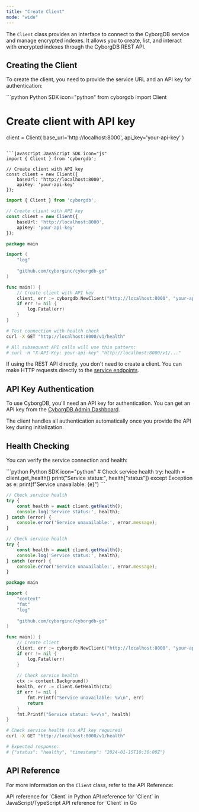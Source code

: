 ```yaml
---
title: "Create Client"
mode: "wide"
---
```


The `Client` class provides an interface to connect to the CyborgDB service and manage encrypted indexes. It allows you to create, list, and interact with encrypted indexes through the CyborgDB REST API.

## Creating the Client

To create the client, you need to provide the service URL and an API key for authentication:

<CodeGroup>
```python Python SDK icon="python"
from cyborgdb import Client

# Create client with API key
client = Client(
    base_url='http://localhost:8000', 
    api_key='your-api-key'
)
```

```javascript JavaScript SDK icon="js"
import { Client } from 'cyborgdb';

// Create client with API key
const client = new Client({ 
    baseUrl: 'http://localhost:8000', 
    apiKey: 'your-api-key' 
});
```

```typescript TypeScript SDK icon="code"
import { Client } from 'cyborgdb';

// Create client with API key
const client = new Client({ 
    baseUrl: 'http://localhost:8000', 
    apiKey: 'your-api-key' 
});
```

```go Go SDK icon="golang"
package main

import (
    "log"
    
    "github.com/cyborginc/cyborgdb-go"
)

func main() {
    // Create client with API key
    client, err := cyborgdb.NewClient("http://localhost:8000", "your-api-key")
    if err != nil {
        log.Fatal(err)
    }
}
```

```bash cURL icon="rectangle-terminal"
# Test connection with health check
curl -X GET "http://localhost:8000/v1/health"

# All subsequent API calls will use this pattern:
# curl -H "X-API-Key: your-api-key" "http://localhost:8000/v1/..."
```
</CodeGroup>

<Tip>If using the REST API directly, you don't need to create a client. You can make HTTP requests directly to the [service endpoints](../../rest-api/introduction).</Tip>

## API Key Authentication

To use CyborgDB, you'll need an API key for authentication. You can get an API key from the [CyborgDB Admin Dashboard](https://cyborgdb.co).

The client handles all authentication automatically once you provide the API key during initialization.

## Health Checking

You can verify the service connection and health:

<CodeGroup>
```python Python SDK icon="python"
# Check service health
try:
    health = client.get_health()
    print("Service status:", health["status"])
except Exception as e:
    print(f"Service unavailable: {e}")
```

```javascript JavaScript SDK icon="js"
// Check service health
try {
    const health = await client.getHealth();
    console.log('Service status:', health);
} catch (error) {
    console.error('Service unavailable:', error.message);
}
```

```typescript TypeScript SDK icon="code"
// Check service health
try {
    const health = await client.getHealth();
    console.log('Service status:', health);
} catch (error) {
    console.error('Service unavailable:', error.message);
}
```

```go Go SDK icon="golang"
package main

import (
    "context"
    "fmt"
    "log"
    
    "github.com/cyborginc/cyborgdb-go"
)

func main() {
    // Create client
    client, err := cyborgdb.NewClient("http://localhost:8000", "your-api-key")
    if err != nil {
        log.Fatal(err)
    }
    
    // Check service health
    ctx := context.Background()
    health, err := client.GetHealth(ctx)
    if err != nil {
        fmt.Printf("Service unavailable: %v\n", err)
        return
    }
    fmt.Printf("Service status: %+v\n", health)
}
```

```bash cURL icon="rectangle-terminal"
# Check service health (no API key required)
curl -X GET "http://localhost:8000/v1/health"

# Expected response:
# {"status": "healthy", "timestamp": "2024-01-15T10:30:00Z"}
```
</CodeGroup>

## API Reference

For more information on the `Client` class, refer to the API Reference:

<CardGroup cols={3}>
    <Card title="Python SDK Reference" href="../../python-sdk/client/client" icon="python">
        API reference for `Client` in Python
    </Card>
    <Card title="JS/TS SDK Reference" href="../../js-ts-sdk/client/client" icon="js">
        API reference for `Client` in JavaScript/TypeScript
    </Card>
    <Card title="Go SDK Reference" href="../../go-sdk/client/client" icon="golang">
        API reference for `Client` in Go
    </Card>
</CardGroup>

